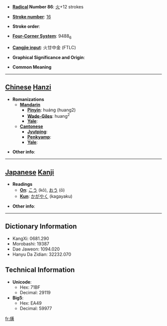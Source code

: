 * '''[[Wiktionary:Chinese radical index| Radical]] Number 86''': [[Wiktionary:Chinese radical index 火|火]]+12 strokes

* '''[[Wiktionary:Chinese total strokes index|Stroke number]]''': [[Wiktionary:Chinese total strokes index 16|16]]

* '''Stroke order''': 

* '''[[Wiktionary:Chinese four corner index|Four-Corner System]]''': 9488<sub>6</sub>

* '''[[Wiktionary:Chinese Cangjie index|Cangjie input]]''': 火廿中金 (FTLC)

* '''Graphical Significance and Origin''': 

* '''Common Meaning'''

----

== [[Chinese]] [[Hanzi]] ==

* '''Romanizations'''
** '''[[Mandarin]]'''
*** '''[[Pinyin]]''': huáng (huang2)
*** '''[[Wade-Giles]]''': huang<sup>2</sup>
*** '''[[Yale]]''': 
** '''[[Cantonese]]'''
*** '''[[Jyutping]]''':
*** '''[[Penkyamp]]''': 
*** '''[[Yale]]''': 

* '''Other info''': 

----

== [[Japanese]] [[Kanji]] ==

* '''Readings'''
** '''[[On]]''': [[こう]] (kō), [[おう]] (ō)
** '''[[Kun]]''': [[かがやく]] (kagayaku)

* '''Other info''':  

----

== Dictionary Information ==

* KangXi: 0681.290
* Morobashi: 19387
* Dae Jaweon: 1094.020
* Hanyu Da Zidian: 32232.070

== Technical Information ==

* '''Unicode''':
** Hex: 71BF
** Decimal: 29119
* '''Big5''':
** Hex: EA49
** Decimal: 59977

[[fr:熿]]